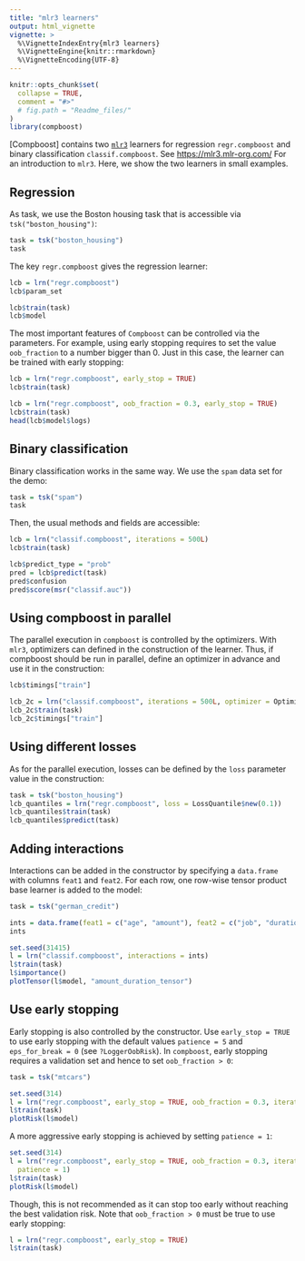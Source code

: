 ```yaml
---
title: "mlr3 learners"
output: html_vignette
vignette: >
  %\VignetteIndexEntry{mlr3 learners}
  %\VignetteEngine{knitr::rmarkdown}
  %\VignetteEncoding{UTF-8}
---
```


```r
knitr::opts_chunk$set(
  collapse = TRUE,
  comment = "#>"
  # fig.path = "Readme_files/"
)
library(compboost)
```

[Compboost] contains two [`mlr3`](https://github.com/mlr-org/mlr3) learners for regression `regr.compboost` and binary classification `classif.compboost`.
See [https://mlr3.mlr-org.com/](https://mlr3.mlr-org.com/) For an introduction to `mlr3`.
Here, we show the two learners in small examples.

## Regression

As task, we use the Boston housing task that is accessible via `tsk("boston_housing")`:
```r
task = tsk("boston_housing")
task
```

The key `regr.compboost` gives the regression learner:
```r
lcb = lrn("regr.compboost")
lcb$param_set

lcb$train(task)
lcb$model
```

The most important features of `Compboost` can be controlled via the parameters.
For example, using early stopping requires to set the value `oob_fraction` to a number bigger than 0.
Just in this case, the learner can be trained with early stopping:
```r
lcb = lrn("regr.compboost", early_stop = TRUE)
lcb$train(task)

lcb = lrn("regr.compboost", oob_fraction = 0.3, early_stop = TRUE)
lcb$train(task)
head(lcb$model$logs)
```

## Binary classification

Binary classification works in the same way. We use the `spam` data set for the demo:

```r
task = tsk("spam")
task
```

Then, the usual methods and fields are accessible:
```r
lcb = lrn("classif.compboost", iterations = 500L)
lcb$train(task)

lcb$predict_type = "prob"
pred = lcb$predict(task)
pred$confusion
pred$score(msr("classif.auc"))
```

## Using compboost in parallel

The parallel execution in `compboost` is controlled by the optimizers.
With `mlr3`, optimizers can defined in the construction of the learner.
Thus, if compboost should be run in parallel, define an optimizer in advance and use it in the construction:
```r
lcb$timings["train"]

lcb_2c = lrn("classif.compboost", iterations = 500L, optimizer = OptimizerCoordinateDescent$new(2))
lcb_2c$train(task)
lcb_2c$timings["train"]
```

## Using different losses

As for the parallel execution, losses can be defined by the `loss` parameter value in the construction:
```r
task = tsk("boston_housing")
lcb_quantiles = lrn("regr.compboost", loss = LossQuantile$new(0.1))
lcb_quantiles$train(task)
lcb_quantiles$predict(task)
```

## Adding interactions

Interactions can be added in the constructor by specifying a `data.frame` with columns `feat1` and `feat2`.
For each row, one row-wise tensor product base learner is added to the model:

```r
task = tsk("german_credit")

ints = data.frame(feat1 = c("age", "amount"), feat2 = c("job", "duration"))
ints

set.seed(31415)
l = lrn("classif.compboost", interactions = ints)
l$train(task)
l$importance()
plotTensor(l$model, "amount_duration_tensor")
```

## Use early stopping

Early stopping is also controlled by the constructor. Use `early_stop = TRUE` to use
early stopping with the default values `patience = 5` and `eps_for_break = 0` (see `?LoggerOobRisk`).
In `compboost`, early stopping requires a validation set and hence to set `oob_fraction > 0`:

```r
task = tsk("mtcars")

set.seed(314)
l = lrn("regr.compboost", early_stop = TRUE, oob_fraction = 0.3, iterations = 1000)
l$train(task)
plotRisk(l$model)
```

A more aggressive early stopping is achieved by setting `patience = 1`:
```r
set.seed(314)
l = lrn("regr.compboost", early_stop = TRUE, oob_fraction = 0.3, iterations = 1000,
  patience = 1)
l$train(task)
plotRisk(l$model)
```

Though, this is not recommended as it can stop too early without reaching the best validation risk.
Note that `oob_fraction > 0` must be true to use early stopping:
```r
l = lrn("regr.compboost", early_stop = TRUE)
l$train(task)
```
